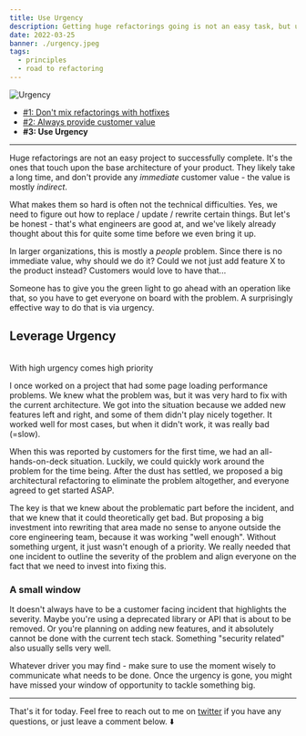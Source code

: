 ```yaml
---
title: Use Urgency
description: Getting huge refactorings going is not an easy task, but urgency can help here.
date: 2022-03-25
banner: ./urgency.jpeg
tags:
  - principles
  - road to refactoring
---
```



<img alt="Urgency" src="./urgency.jpeg" />

<Attribution name="Nate Isaac" url="https://unsplash.com/@jubilation" />

- [#1: Don't mix refactorings with hotfixes](road-to-refactoring)
- [#2: Always provide customer value](always-provide-customer-value)
- <b>#3: Use Urgency</b>

---

Huge refactorings are not an easy project to successfully complete. It's the ones that touch upon the base architecture of your product. They likely take a long time, and don't provide any _immediate_ customer value - the value is mostly _indirect_.

What makes them so hard is often not the technical difficulties. Yes, we need to figure out how to replace / update / rewrite certain things. But let's be honest - that's what engineers are good at, and we've likely already thought about this for quite some time before we even bring it up.

In larger organizations, this is mostly a _people_ problem. Since there is no immediate value, why should we do it? Could we not just add feature X to the product instead? Customers would love to have that...

Someone has to give you the green light to go ahead with an operation like that, so you have to get everyone on board with the problem. A surprisingly effective way to do that is via urgency.

## Leverage Urgency

<br />
<Highlight>With high urgency comes high priority</Highlight>

I once worked on a project that had some page loading performance problems. We knew what the problem was, but it was very hard to fix with the current architecture. We got into the situation because we added new features left and right, and some of them didn't play nicely together. It worked well for most cases, but when it didn't work, it was really bad (=slow).

When this was reported by customers for the first time, we had an all-hands-on-deck situation. Luckily, we could quickly work around the problem for the time being. After the dust has settled, we proposed a big architectural refactoring to eliminate the problem altogether, and everyone agreed to get started ASAP.

The key is that we knew about the problematic part before the incident, and that we knew that it could theoretically get bad. But proposing a big investment into rewriting that area made no sense to anyone outside the core engineering team, because it was working "well enough". Without something urgent, it just wasn't enough of a priority. We really needed that one incident to outline the severity of the problem and align everyone on the fact that we need to invest into fixing this.

### A small window

It doesn't always have to be a customer facing incident that highlights the severity. Maybe you're using a deprecated library or API that is about to be removed. Or you're planning on adding new features, and it absolutely cannot be done with the current tech stack. Something "security related" also usually sells very well.

Whatever driver you may find - make sure to use the moment wisely to communicate what needs to be done. Once the urgency is gone, you might have missed your window of opportunity to tackle something big.

---

That's it for today. Feel free to reach out to me on [twitter](https://twitter.com/tkdodo)
if you have any questions, or just leave a comment below. ⬇️

<Comments />

